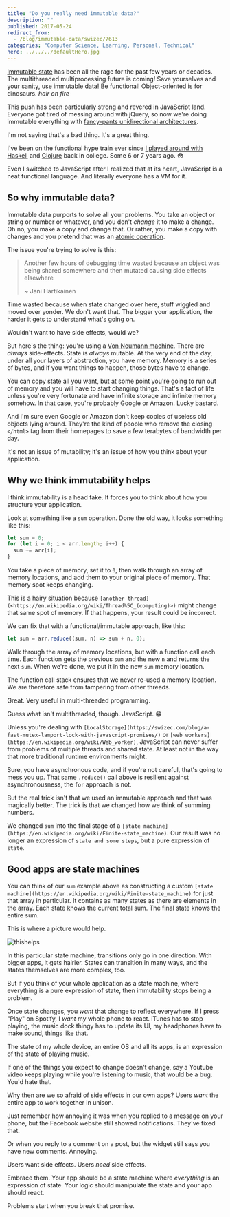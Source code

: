 ```yaml
---
title: "Do you really need immutable data?"
description: ""
published: 2017-05-24
redirect_from:
  - /blog/immutable-data/swizec/7613
categories: "Computer Science, Learning, Personal, Technical"
hero: ../../../defaultHero.jpg
---
```


[Immutable state](https://en.wikipedia.org/wiki/Immutable_object) has been all the rage for the past few years or decades. The multithreaded multiprocessing future is coming! Save yourselves and your sanity, use immutable data! Be functional! Object-oriented is for dinosaurs. _hair on fire_

This push has been particularly strong and revered in JavaScript land. Everyone got tired of messing around with jQuery, so now we're doing immutable everything with [fancy-pants unidirectional architectures](http://redux.js.org/docs/basics/DataFlow.html).

I'm not saying that's a bad thing. It's a great thing.

I've been on the functional hype train ever since [I played around with Haskell](https://swizec.com/blog/learning-me-a-haskell/) and [Clojure](https://swizec.com/blog/checking-for-primes-dumber-algorithm-is-faster-algorithm/) back in college. Some 6 or 7 years ago. 😳

Even I switched to JavaScript after I realized that at its heart, JavaScript is a neat functional language. And literally everyone has a VM for it.

## So why immutable data?

Immutable data purports to solve all your problems. You take an object or string or number or whatever, and you don't _change_ it to make a change. Oh no, you make a copy and change that. Or rather, you make a copy with changes and you pretend that was an [atomic operation](https://en.wikipedia.org/wiki/Linearizability).

The issue you're trying to solve is this:

> Another few hours of debugging time wasted because an object was being shared somewhere and then mutated causing side effects elsewhere
>
> ~ Jani Hartikainen

Time wasted because when state changed over here, stuff wiggled and moved over yonder. We don't want that. The bigger your application, the harder it gets to understand what's going on.

Wouldn't want to have side effects, would we?

But here's the thing: you're using a [Von Neumann machine](https://en.wikipedia.org/wiki/Von_Neumann_architecture). There are _always_ side-effects. State is _always_ mutable. At the very end of the day, under all your layers of abstraction, you have memory. Memory is a series of bytes, and if you want things to happen, those bytes have to change.

You can copy state all you want, but at some point you're going to run out of memory and you will have to start changing things. That's a fact of life unless you're very fortunate and have infinite storage and infinite memory somehow. In that case, you're probably Google or Amazon. Lucky bastard.

And I'm sure even Google or Amazon don't keep copies of useless old objects lying around. They're the kind of people who remove the closing `</html>` tag from their homepages to save a few terabytes of bandwidth per day.

It's not an issue of mutability; it's an issue of how you think about your application.

## Why we think immutability helps

I think immutability is a head fake. It forces you to think about how you structure your application.

Look at something like a `sum` operation. Done the old way, it looks something like this:

```javascript
let sum = 0;
for (let i = 0; i < arr.length; i++) {
  sum += arr[i];
}
```

You take a piece of memory, set it to `0`, then walk through an array of memory locations, and add them to your original piece of memory. That memory spot keeps changing.

This is a hairy situation because `[another thread](<https://en.wikipedia.org/wiki/Thread%5C_(computing)>)` might change that same spot of memory. If that happens, your result could be incorrect.

We can fix that with a functional/immutable approach, like this:

```javascript
let sum = arr.reduce((sum, n) => sum + n, 0);
```

Walk through the array of memory locations, but with a function call each time. Each function gets the previous `sum` and the new `n` and returns the next `sum`. When we're done, we put it in the new `sum` memory location.

The function call stack ensures that we never re-used a memory location. We are therefore safe from tampering from other threads.

Great. Very useful in multi-threaded programming.

Guess what isn't multithreaded, though. JavaScript. 😁

Unless you're dealing with `[LocalStorage](https://swizec.com/blog/a-fast-mutex-lamport-lock-with-javascript-promises/)` or `[web workers](https://en.wikipedia.org/wiki/Web_worker)`, JavaScript can never suffer from problems of multiple threads and shared state. At least not in the way that more traditional runtime environments might.

Sure, you have asynchronous code, and if you're not careful, that's going to mess you up. That same `.reduce()` call above is resilient against asynchronousness, the `for` approach is not.

But the real trick isn't that we used an immutable approach and that was magically better. The trick is that we changed how we think of summing numbers.

We changed `sum` into the final stage of a `[state machine](https://en.wikipedia.org/wiki/Finite-state_machine)`. Our result was no longer an expression of `state and some steps`, but a pure expression of `state`.

## Good apps are state machines

You can think of our `sum` example above as constructing a custom `[state machine](https://en.wikipedia.org/wiki/Finite-state_machine)` for just that array in particular. It contains as many states as there are elements in the array. Each state knows the current total sum. The final state knows the entire sum.

This is where a picture would help.

![thishelps](https://swizec.com/wp-content/uploads/2017/05/thishelps.jpg)

In this particular state machine, transitions only go in one direction. With bigger apps, it gets hairier. States can transition in many ways, and the states themselves are more complex, too.

But if you think of your whole application as a state machine, where everything is a pure expression of state, then immutability stops being a problem.

Once state changes, you _want_ that change to reflect everywhere. If I press "Play" on Spotify, I _want_ my whole phone to react. iTunes has to stop playing, the music dock thingy has to update its UI, my headphones have to make sound, things like that.

The state of my whole device, an entire OS and all its apps, is an expression of the state of playing music.

If one of the things you expect to change doesn't change, say a Youtube video keeps playing while you're listening to music, that would be a bug. You'd hate that.

Why then are we so afraid of side effects in our own apps? Users _want_ the entire app to work together in unison.

Just remember how annoying it was when you replied to a message on your phone, but the Facebook website still showed notifications. They've fixed that.

Or when you reply to a comment on a post, but the widget still says you have new comments. Annoying.

Users want side effects. Users _need_ side effects.

Embrace them. Your app should be a state machine where _everything_ is an expression of state. Your logic should manipulate the state and your app should react.

Problems start when you break that promise.